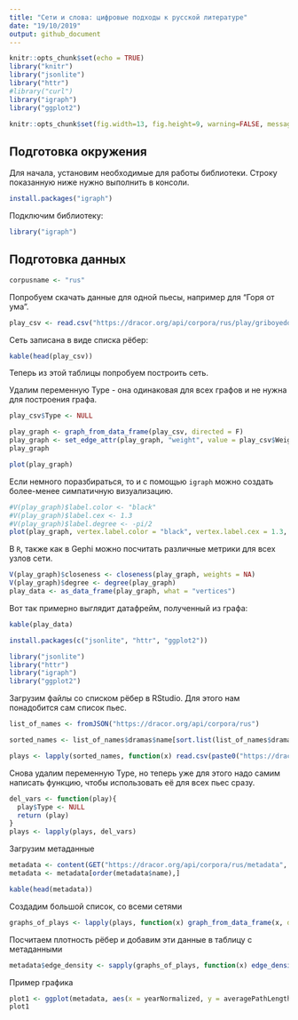 ```yaml
---
title: "Сети и слова: цифровые подходы к русской литературе"
date: "19/10/2019"
output: github_document
---
```


```r
knitr::opts_chunk$set(echo = TRUE)
library("knitr")
library("jsonlite")
library("httr")
#library("curl")
library("igraph")
library("ggplot2")
```

```r
knitr::opts_chunk$set(fig.width=13, fig.height=9, warning=FALSE, messages=FALSE)
```

## Подготовка окружения
Для начала, установим необходимые для работы библиотеки. Строку показанную ниже нужно выполнить в консоли.
```r
install.packages("igraph")
```

Подключим библиотекy:
```r
library("igraph")
```

## Подготовка данных

```r
corpusname <- "rus"
```

Попробуем скачать данные для одной пьесы, например для "Горя от ума".

```r
play_csv <- read.csv("https://dracor.org/api/corpora/rus/play/griboyedov-gore-ot-uma/networkdata/csv", stringsAsFactors = F)
```

Сеть записана в виде списка рёбер:
```r
kable(head(play_csv))
```

Теперь из этой таблицы попробуем построить сеть.

Удалим переменную Type - она одинаковая для всех графов и не нужна для построения графа.
```r
play_csv$Type <- NULL
```

```r
play_graph <- graph_from_data_frame(play_csv, directed = F)
play_graph <- set_edge_attr(play_graph, "weight", value = play_csv$Weight)
play_graph
```

```r
plot(play_graph)
```

Если немного поразбираться, то и с помощью `igraph` можно создать более-менее симпатичную визуализацию.
```r
#V(play_graph)$label.color <- "black"
#V(play_graph)$label.cex <- 1.3
#V(play_graph)$label.degree <- -pi/2
plot(play_graph, vertex.label.color = "black", vertex.label.cex = 1.3, vertex.label.degree = -pi/2, vertex.color = "#60AEBD", vertex.frame.color = "#60AEBD", vertex.label.dist = 1, vertex.size = 9, layout = layout_with_kk(play_graph))
```

В `R`, также как в Gephi можно посчитать различные метрики для всех узлов сети.
```r
V(play_graph)$closeness <- closeness(play_graph, weights = NA)
V(play_graph)$degree <- degree(play_graph)
play_data <- as_data_frame(play_graph, what = "vertices")
```
Вот так примерно выглядит датафрейм, полученный из графа:
```r
kable(play_data)
```


```r
install.packages(c("jsonlite", "httr", "ggplot2"))
```

```r
library("jsonlite")
library("httr")
library("igraph")
library("ggplot2")
```

Загрузим файлы со списком рёбер в RStudio. Для этого нам понадобится сам список пьес.
```r
list_of_names <- fromJSON("https://dracor.org/api/corpora/rus")

sorted_names <- list_of_names$dramas$name[sort.list(list_of_names$dramas$name)]
```

```r
plays <- lapply(sorted_names, function(x) read.csv(paste0("https://dracor.org/api/corpora/rus/play/", x, "/networkdata/csv"), stringsAsFactors = F))
```

Снова удалим переменную Type, но теперь уже для этого надо самим написать функцию, чтобы использовать её для всех пьес сразу.
```r
del_vars <- function(play){
  play$Type <- NULL
  return (play)
}
plays <- lapply(plays, del_vars)
```
  
Загрузим метаданные
```r
metadata <- content(GET("https://dracor.org/api/corpora/rus/metadata", accept("text/csv")), as = "parsed")
metadata <- metadata[order(metadata$name),]
```

```r
kable(head(metadata))
```

Создадим большой список, со всеми сетями
```r
graphs_of_plays <- lapply(plays, function(x) graph_from_data_frame(x, directed = F))
```

Посчитаем плотность рёбер и добавим эти данные в таблицу с метаданными
```r
metadata$edge_density <- sapply(graphs_of_plays, function(x) edge_density(x, loops = FALSE))
```

Пример графика
```r
plot1 <- ggplot(metadata, aes(x = yearNormalized, y = averagePathLength)) + geom_point()
plot1
```